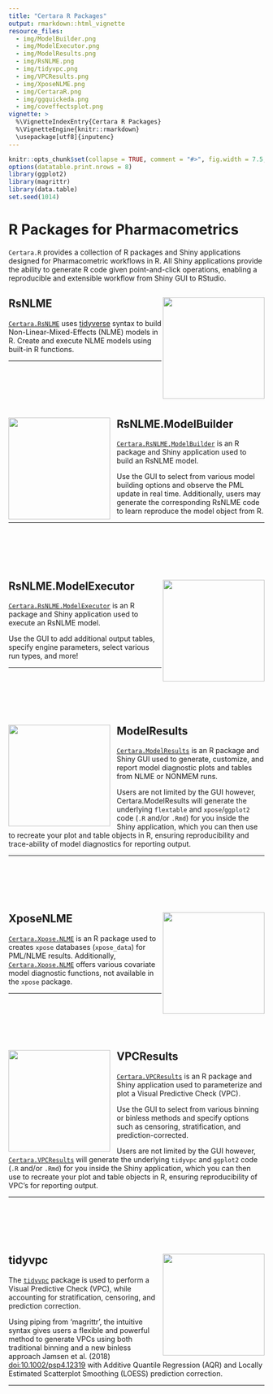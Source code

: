 ```yaml
---
title: "Certara R Packages"
output: rmarkdown::html_vignette
resource_files:
  - img/ModelBuilder.png
  - img/ModelExecutor.png
  - img/ModelResults.png
  - img/RsNLME.png
  - img/tidyvpc.png
  - img/VPCResults.png
  - img/XposeNLME.png
  - img/CertaraR.png
  - img/ggquickeda.png
  - img/coveffectsplot.png
vignette: >
  %\VignetteIndexEntry{Certara R Packages}
  %\VignetteEngine{knitr::rmarkdown}
  \usepackage[utf8]{inputenc}
---
```



```r
knitr::opts_chunk$set(collapse = TRUE, comment = "#>", fig.width = 7.5, fig.height = 5, fig.align = "center")
options(datatable.print.nrows = 8)
library(ggplot2)
library(magrittr)
library(data.table)
set.seed(1014)
```


# R Packages for Pharmacometrics

`Certara.R` provides a collection of R packages and Shiny applications designed for Pharmacometric workflows in R.  All Shiny applications provide the ability to generate R code given point-and-click operations, enabling a reproducible and extensible workflow from Shiny GUI to RStudio.


## RsNLME <img src='img/RsNLME.png' align="right" height="200" />

[`Certara.RsNLME`](https://certara.github.io/R-RsNLME/index.html) uses [tidyverse](https://www.tidyverse.org/) syntax to build Non-Linear-Mixed-Effects (NLME) models in R. Create and execute NLME models using built-in R functions.

---

<br/><br/>
<br/><br/>


## RsNLME.ModelBuilder <img src='img/ModelBuilder.png' align="left" height="200" style = "padding-right: 10px" />

[`Certara.RsNLME.ModelBuilder`](https://certara.github.io/R-RsNLME-model-builder/index.html) is an R package and Shiny application used to build an RsNLME model.

Use the GUI to select from various model building options and observe the PML update in real time. Additionally, users may generate the corresponding RsNLME code to learn reproduce the model object from R.

---

<br/><br/>
<br/><br/>


## RsNLME.ModelExecutor <img src='img/ModelExecutor.png' align="right" height="200" />

[`Certara.RsNLME.ModelExecutor`](https://certara.github.io/R-RsNLME-model-executor/index.html) is an R package and Shiny application used to execute an RsNLME model.

Use the GUI to add additional output tables, specify engine parameters, select various run types, and more!

---

<br/><br/>
<br/><br/>


## ModelResults <img src='img/ModelResults.png' align="left" height="200" style = "padding-right: 10px"/>

[`Certara.ModelResults`](https://certara.github.io/R-model-results/index.html) is an R package and Shiny GUI used to generate, customize, and report model diagnostic plots and tables from NLME or NONMEM runs.

Users are not limited by the GUI however, Certara.ModelResults will generate the underlying `flextable` and `xpose`/`ggplot2` code (`.R` and/or `.Rmd`) for you inside the Shiny application, which you can then use to recreate your plot and table objects in R, ensuring reproducibility and trace-ability of model diagnostics for reporting output.

---

<br/><br/>
<br/><br/>


## XposeNLME <img src='img/XposeNLME.png' align="right" height="200"/>

[`Certara.Xpose.NLME`](https://certara.github.io/R-Xpose-NLME/index.html) is an R package used to creates `xpose` databases (`xpose_data`) for PML/NLME results. Additionally, [`Certara.Xpose.NLME`](https://certara.github.io/R-Xpose-NLME/index.html) offers various covariate model diagnostic functions, not available in the `xpose` package.

---

<br/><br/>
<br/><br/>


## VPCResults <img src='img/VPCResults.png' align="left" height="200" style = "padding-right: 10px"/>

[`Certara.VPCResults`](https://certara.github.io/R-VPCResults/index.html) is an R package and Shiny application used to parameterize and plot a Visual Predictive Check (VPC).

Use the GUI to select from various binning or binless methods and specify options such as censoring, stratification, and prediction-corrected.

Users are not limited by the GUI however, [`Certara.VPCResults`](https://certara.github.io/R-VPCResults/index.html) will generate the underlying `tidyvpc` and `ggplot2` code (`.R` and/or `.Rmd`) for you inside the Shiny application, which you can then use to recreate your plot and table objects in R, ensuring reproducibility of VPC’s for reporting output.

---

<br/><br/>
<br/><br/>


## tidyvpc <img src='img/tidyvpc.png' align="right" height="200" />

The [`tidyvpc`](https://certara.github.io/tidyvpc/index.html) package is used to perform a Visual Predictive Check (VPC), while accounting for stratification, censoring, and prediction correction. 

Using piping from 'magrittr', the intuitive syntax gives users a flexible and powerful method to generate VPCs using both traditional binning and a new binless approach Jamsen et al. (2018) [doi:10.1002/psp4.12319](https://www.ncbi.nlm.nih.gov/pmc/articles/PMC6202468/) with Additive Quantile Regression (AQR) and Locally Estimated Scatterplot Smoothing (LOESS) prediction correction. 

---



